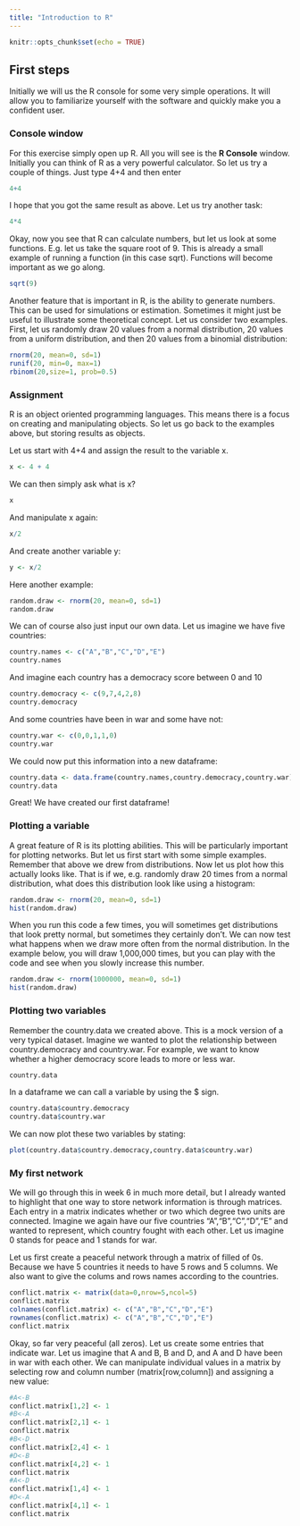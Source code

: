 ```yaml
---
title: "Introduction to R"
---
```




```r
knitr::opts_chunk$set(echo = TRUE)
```

## First steps  

Initially we will us the R console for some very simple operations. It will allow you to familiarize yourself with the software and quickly make you a confident user.

### Console window

For this exercise simply open up R. All you will see is the **R Console** window. Initially you can think of R as a very powerful calculator. So let us try a couple of things. Just type 4+4 and then enter

```r
4+4

```

I hope that you got the same result as above. Let us try another task:

```r
4*4

```

Okay, now you see that R can calculate numbers, but let us look at some functions. E.g. let us take the square root of 9. This is already a small example of running a function (in this case sqrt). Functions will become important as we go along. 

```r
sqrt(9)

```

Another feature that is important in R, is the ability to generate numbers. This can be used for simulations or estimation. Sometimes it might just be useful to illustrate some theoretical concept. Let us consider two examples. First, let us randomly draw 20 values from a normal distribution, 20 values from a uniform distribution, and then 20 values from a binomial distribution:

```r
rnorm(20, mean=0, sd=1)
runif(20, min=0, max=1)
rbinom(20,size=1, prob=0.5)
```

### Assignment
R is an object oriented programming languages. This means there is a focus on creating and manipulating objects. So let us go back to the examples above, but storing results as objects.

Let us start with 4+4 and assign the result to the variable x.

```r
x <- 4 + 4
```

We can then simply ask what is x?
```r
x
```

And manipulate x again:
```r
x/2
```

And create another variable y:
```r
y <- x/2
```

Here another example:

```r
random.draw <- rnorm(20, mean=0, sd=1)
random.draw
```
We can of course also just input our own data. Let us imagine we have five countries:

```r
country.names <- c("A","B","C","D","E")
country.names
```
And imagine each country has a democracy score between 0 and 10

```r
country.democracy <- c(9,7,4,2,8)
country.democracy
```

And some countries have been in war and some have not:

```r
country.war <- c(0,0,1,1,0)
country.war
```

We could now put this information into a new dataframe:
```r
country.data <- data.frame(country.names,country.democracy,country.war)
country.data
```
Great! We have created our first dataframe!


### Plotting a variable

A great feature of R is its plotting abilities. This will be particularly  important for plotting networks. But let us first start with some simple examples. Remember that above we drew from distributions. Now let us plot how this actually looks like. That is if we, e.g. randomly draw 20 times from a normal distribution, what does this distribution look like using a histogram:

```r
random.draw <- rnorm(20, mean=0, sd=1)
hist(random.draw)
```

When you run this code a few times, you will sometimes get distributions that look pretty normal, but sometimes they certainly don't. We can now test what happens when we draw more often from the normal distribution. In the example below, you will draw 1,000,000 times, but you can play with the code and see when you slowly increase this number.
```r
random.draw <- rnorm(1000000, mean=0, sd=1)
hist(random.draw)
```

### Plotting two variables
Remember the country.data we created above. This is a mock version of a very typical dataset. Imagine we wanted to plot the relationship between country.democracy and country.war. For example, we want to know whether a higher democracy score leads to more or less war.

```r
country.data
```

In a dataframe we can call a variable by using the $ sign.
```r
country.data$country.democracy
country.data$country.war
```

We can now plot these two variables by stating:
```r
plot(country.data$country.democracy,country.data$country.war)
```

### My first network
We will go through this in week 6 in much more detail, but I already wanted to highlight that one way to store network information is through matrices. Each entry in a matrix indicates whether or two which degree two units are connected. Imagine we again have our five countries "A","B","C","D","E" and wanted to represent, which country fought with each other. Let us imagine 0 stands for peace and 1 stands for war.

Let us first create a peaceful network through a matrix of filled of 0s. Because we have 5 countries it needs to have 5 rows and 5 columns. We also want to give the colums and rows names according to the countries.
```r
conflict.matrix <- matrix(data=0,nrow=5,ncol=5)
conflict.matrix
colnames(conflict.matrix) <- c("A","B","C","D","E")
rownames(conflict.matrix) <- c("A","B","C","D","E")
conflict.matrix
```
Okay, so far very peaceful (all zeros). Let us create some entries that indicate war. Let us imagine that A and B, B and D, and A and D have been in war with each other. We can manipulate individual values in a matrix by selecting row and column number (matrix[row,column]) and assigning a new value:

```r
#A<-B
conflict.matrix[1,2] <- 1
#B<-A
conflict.matrix[2,1] <- 1
conflict.matrix
#B<-D
conflict.matrix[2,4] <- 1
#D<-B
conflict.matrix[4,2] <- 1
conflict.matrix
#A<-D
conflict.matrix[1,4] <- 1
#D<-A
conflict.matrix[4,1] <- 1
conflict.matrix
```







